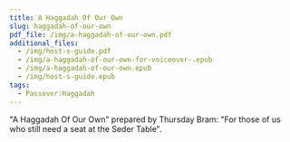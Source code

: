 ```yaml
---
title: A Haggadah Of Our Own
slug: haggadah-of-our-own
pdf_file: /img/a-haggadah-of-our-own.pdf
additional_files:
  - /img/host-s-guide.pdf
  - /img/a-haggadah-of-our-own-for-voiceover-.epub
  - /img/a-haggadah-of-our-own.epub
  - /img/host-s-guide.epub
tags:
  - Passover:Haggadah
---
```


"A Haggadah Of Our Own" prepared by Thursday Bram:
"For those of us who still need a seat at the Seder Table".

<PdfViewer frontMatter={frontMatter} />

<Files frontMatter={frontMatter} />
